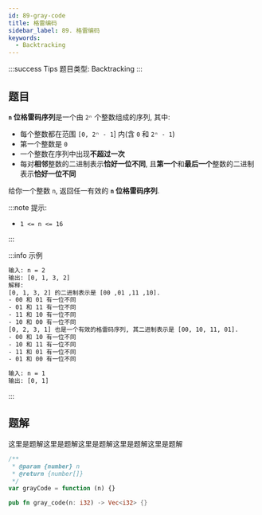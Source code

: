 ```yaml
---
id: 89-gray-code
title: 格雷编码
sidebar_label: 89. 格雷编码
keywords:
  - Backtracking
---
```


:::success Tips
题目类型: Backtracking
:::

## 题目

**`n` 位格雷码序列**是一个由 `2ⁿ` 个整数组成的序列, 其中:

- 每个整数都在范围 `[0, 2ⁿ - 1`] 内(含 `0` 和 `2ⁿ - 1`)
- 第一个整数是 `0`
- 一个整数在序列中出现**不超过一次**
- 每对**相邻**整数的二进制表示**恰好一位不同**, 且**第一个**和**最后一个**整数的二进制表示**恰好一位不同**

给你一个整数 `n`, 返回任一有效的 **`n` 位格雷码序列**.

:::note 提示:

- `1 <= n <= 16`

:::

:::info 示例

```bash
输入: n = 2
输出: [0, 1, 3, 2]
解释: 
[0, 1, 3, 2] 的二进制表示是 [00 ,01 ,11 ,10].
- 00 和 01 有一位不同
- 01 和 11 有一位不同
- 11 和 10 有一位不同
- 10 和 00 有一位不同
[0, 2, 3, 1] 也是一个有效的格雷码序列, 其二进制表示是 [00, 10, 11, 01].
- 00 和 10 有一位不同
- 10 和 11 有一位不同
- 11 和 01 有一位不同
- 01 和 00 有一位不同
```

```bash
输入: n = 1
输出: [0, 1]
```

:::

## 题解

这里是题解这里是题解这里是题解这里是题解这里是题解


<Tabs>
  <TabItem value="JavaScript" label="JavaScript" default>

```ts
/**
 * @param {number} n
 * @return {number[]}
 */
var grayCode = function (n) {}
```

</TabItem>
<TabItem value="Rust" label="Rust">

```rust
pub fn gray_code(n: i32) -> Vec<i32> {}
```

</TabItem>
</Tabs>
